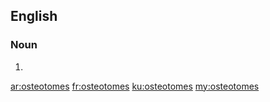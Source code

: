 ==English==

===Noun===
{{head|en|plural}}

# {{plural of|osteotome|lang=en|nocat=1}}

[[ar:osteotomes]]
[[fr:osteotomes]]
[[ku:osteotomes]]
[[my:osteotomes]]